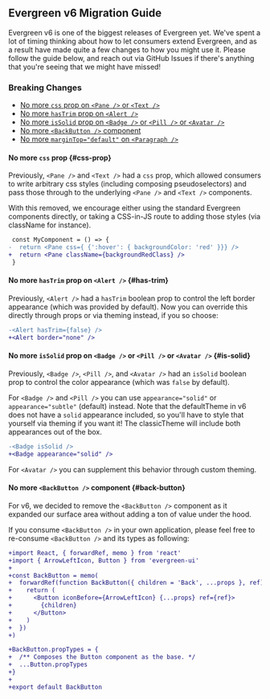 

## Evergreen v6 Migration Guide

Evergreen v6 is one of the biggest releases of Evergreen yet. We've spent a lot of timing thinking about how to let consumers extend Evergreen,
and as a result have made quite a few changes to how you might use it. Please follow the guide below, and reach out via GitHub Issues if there's anything
that you're seeing that we might have missed!

### Breaking Changes

- [No more `css` prop on `<Pane />` or `<Text />`](#css-prop)
- [No more `hasTrim` prop on `<Alert />`](#has-trim)
- [No more `isSolid` prop on `<Badge />` or `<Pill />` or `<Avatar />`](#is-solid)
- [No more `<BackButton />` component](#back-button)
- [No more `marginTop="default"` on `<Paragraph />`](#no-more-default-margin-top)

#### No more `css` prop {#css-prop}

Previously, `<Pane />` and `<Text />` had a `css` prop, which allowed consumers to write arbitrary css styles (including composing pseudoselectors) and pass those
through to the underlying `<Pane />` and `<Text />` components.

With this removed, we encourage either using the standard Evergreen components directly, or taking a CSS-in-JS route to adding those styles (via className for instance).

```diff static
 const MyComponent = () => {
-  return <Pane css={ {':hover': { backgroundColor: 'red' }}} />
+  return <Pane className={backgroundRedClass} />
 }
```

#### No more `hasTrim` prop on `<Alert />` {#has-trim}

Previously, `<Alert />` had a `hasTrim` boolean prop to control the left border appearance (which was provided by default). Now you can override this directly through props or via theming instead, if you so choose:

```diff static
-<Alert hasTrim={false} />
+<Alert border="none" />
```

#### No more `isSolid` prop on `<Badge />` or `<Pill />` or `<Avatar />` {#is-solid}

Previously, `<Badge />`, `<Pill />`, and `<Avatar />` had an `isSolid` boolean prop to control the color appearance (which was `false` by default).

For `<Badge />` and `<Pill />` you can use `appearance="solid"` or `appearance="subtle"` (default) instead. Note that the defaultTheme in v6 does not have a `solid` appearance included, so you'll have to style that yourself via theming if you want it! The classicTheme will include both appearances out of the box.

```diff static
-<Badge isSolid />
+<Badge appearance="solid" />
```

For `<Avatar />` you can supplement this behavior through custom theming.

#### No more `<BackButton />` component {#back-button}

For v6, we decided to remove the `<BackButton />` component as it expanded our surface area without adding a ton of value under the hood.

If you consume `<BackButton />` in your own application, please feel free to re-consume `<BackButton />` and its types as following:

```diff static
+import React, { forwardRef, memo } from 'react'
+import { ArrowLeftIcon, Button } from 'evergreen-ui'
+
+const BackButton = memo(
+  forwardRef(function BackButton({ children = 'Back', ...props }, ref) {
+    return (
+      <Button iconBefore={ArrowLeftIcon} {...props} ref={ref}>
+        {children}
+      </Button>
+    )
+  })
+)

+BackButton.propTypes = {
+  /** Composes the Button component as the base. */
+  ...Button.propTypes
+}
+
+export default BackButton
```
